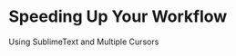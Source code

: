 Speeding Up Your Workflow
========================================================
Using SublimeText and Multiple Cursors